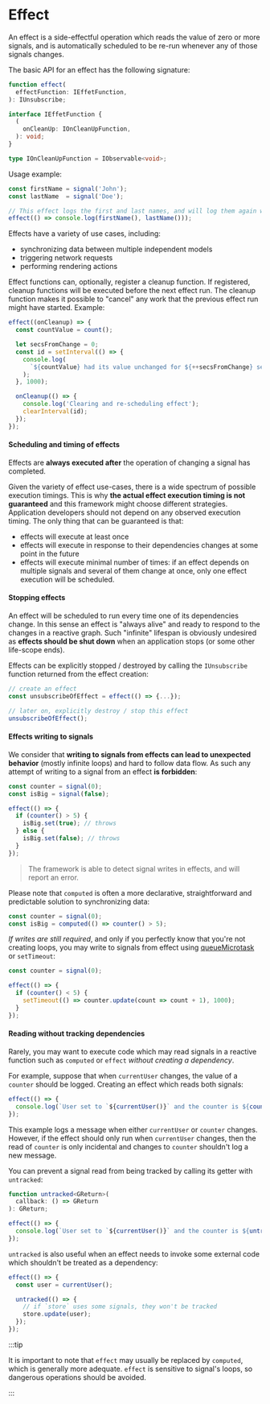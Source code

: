 # Effect

An effect is a side-effectful operation which reads the value of zero or more signals,
and is automatically scheduled to be re-run whenever any of those signals changes.

The basic API for an effect has the following signature:

```ts
function effect(
  effectFunction: IEffetFunction,
): IUnsubscribe;
```

```ts
interface IEffetFunction {
  (
    onCleanUp: IOnCleanUpFunction,
  ): void;
}

type IOnCleanUpFunction = IObservable<void>;
```

Usage example:

```ts
const firstName = signal('John');
const lastName  = signal('Doe');

// This effect logs the first and last names, and will log them again when either (or both) changes.
effect(() => console.log(firstName(), lastName()));
```

Effects have a variety of use cases, including:

- synchronizing data between multiple independent models
- triggering network requests
- performing rendering actions

Effect functions can, optionally, register a cleanup function.
If registered, cleanup functions will be executed before the next effect run.
The cleanup function makes it possible to "cancel" any work that the previous effect run might have started. Example:

```ts
effect((onCleanup) => {
  const countValue = count();

  let secsFromChange = 0;
  const id = setInterval(() => {
    console.log(
      `${countValue} had its value unchanged for ${++secsFromChange} seconds`
    );
  }, 1000);

  onCleanup(() => {
    console.log('Clearing and re-scheduling effect');
    clearInterval(id);
  });
});
```


#### Scheduling and timing of effects

Effects are **always executed after** the operation of changing a signal has completed.

Given the variety of effect use-cases, there is a wide spectrum of possible execution timings.
This is why **the actual effect execution timing is not guaranteed** and this framework might choose different strategies.
Application developers should not depend on any observed execution timing.
The only thing that can be guaranteed is that:

- effects will execute at least once
- effects will execute in response to their dependencies changes at some point in the future
- effects will execute minimal number of times: if an effect depends on multiple signals and several of them change at once, only one effect execution will be scheduled.

#### Stopping effects

An effect will be scheduled to run every time one of its dependencies change.
In this sense an effect is "always alive" and ready to respond to the changes in a reactive graph.
Such "infinite" lifespan is obviously undesired as **effects should be shut down** when an application stops (or some other life-scope ends).

Effects can be explicitly stopped / destroyed by calling the `IUnsubscribe` function returned from the effect creation:

```ts
// create an effect
const unsubscribeOfEffect = effect(() => {...});

// later on, explicitly destroy / stop this effect
unsubscribeOfEffect();
```

#### Effects writing to signals

We consider that **writing to signals from effects can lead to unexpected behavior** (mostly infinite loops) and hard to follow data flow.
As such any attempt of writing to a signal from an effect **is forbidden**:

```ts
const counter = signal(0);
const isBig = signal(false);

effect(() => {
  if (counter() > 5) {
    isBig.set(true); // throws
  } else {
    isBig.set(false); // throws
  }
});
```

> The framework is able to detect signal writes in effects, and will report an error.

Please note that `computed` is often a more declarative, straightforward and predictable solution to synchronizing data:

```ts
const counter = signal(0);
const isBig = computed(() => counter() > 5);
```

*If writes are still required*, and only if you perfectly know that you're not creating loops,
you may write to signals from effect using [queueMicrotask](https://developer.mozilla.org/en-US/docs/Web/API/queueMicrotask) or `setTimeout`:

```ts
const counter = signal(0);

effect(() => {
  if (counter() < 5) {
    setTimeout(() => counter.update(count => count + 1), 1000);
  }
});
```

#### Reading without tracking dependencies

Rarely, you may want to execute code which may read signals in a reactive function such as `computed` or `effect` *without creating a dependency*.

For example, suppose that when `currentUser` changes, the value of a `counter` should be logged.
Creating an effect which reads both signals:

```ts
effect(() => {
  console.log(`User set to `${currentUser()}` and the counter is ${counter()}`);
});
```

This example logs a message when either `currentUser` or `counter` changes.
However, if the effect should only run when `currentUser` changes, then the read of `counter` is only incidental and changes to `counter` shouldn't log a new message.

You can prevent a signal read from being tracked by calling its getter with `untracked`:

```ts
function untracked<GReturn>(
  callback: () => GReturn
): GReturn;
```

```ts
effect(() => {
  console.log(`User set to `${currentUser()}` and the counter is ${untracked(counter)}`);
});
```

`untracked` is also useful when an effect needs to invoke some external code which shouldn't be treated as a dependency:

```ts
effect(() => {
  const user = currentUser();

  untracked(() => {
    // if `store` uses some signals, they won't be tracked
    store.update(user);
  });
});
```

:::tip

It is important to note that `effect` may usually be replaced by `computed`, which is generally more adequate.
`effect` is sensitive to signal's loops, so dangerous operations should be avoided.

:::
